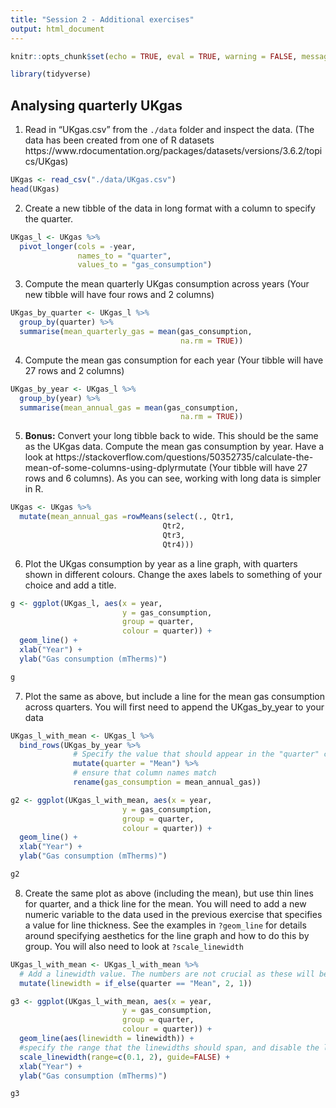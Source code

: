 ```yaml
---
title: "Session 2 - Additional exercises"
output: html_document
---
```


```r
knitr::opts_chunk$set(echo = TRUE, eval = TRUE, warning = FALSE, message = FALSE)
```


```r
library(tidyverse)

```


## Analysing quarterly UKgas

1. Read in "UKgas.csv" from the `./data` folder and inspect the data. (The data has been created from one of R datasets https://www.rdocumentation.org/packages/datasets/versions/3.6.2/topics/UKgas)

```r
UKgas <- read_csv("./data/UKgas.csv")
head(UKgas)

```


2. Create a new tibble of the data in long format with a column to specify the quarter.

```r
UKgas_l <- UKgas %>% 
  pivot_longer(cols = -year, 
               names_to = "quarter", 
               values_to = "gas_consumption")


```

3. Compute the mean quarterly UKgas consumption across years (Your new tibble will have four rows and 2 columns)

```r
UKgas_by_quarter <- UKgas_l %>% 
  group_by(quarter) %>% 
  summarise(mean_quarterly_gas = mean(gas_consumption, 
                                      na.rm = TRUE))


```

4. Compute the mean gas consumption for each year (Your tibble will have 27 rows and 2 columns)

```r
UKgas_by_year <- UKgas_l %>% 
  group_by(year) %>% 
  summarise(mean_annual_gas = mean(gas_consumption, 
                                      na.rm = TRUE))


```

5. **Bonus:** Convert your long tibble back to wide. This should be the same as the UKgas data. Compute the mean gas consumption by year. Have a look at https://stackoverflow.com/questions/50352735/calculate-the-mean-of-some-columns-using-dplyrmutate (Your tibble will have 27 rows and 6 columns). As you can see, working with long data is simpler in R.

```r
UKgas <- UKgas %>% 
  mutate(mean_annual_gas =rowMeans(select(., Qtr1,
                                  Qtr2,
                                  Qtr3, 
                                  Qtr4)))


```


6. Plot the UKgas consumption by year as a line graph, with quarters shown in different colours. Change the axes labels to something of your choice and add a title.

```r
g <- ggplot(UKgas_l, aes(x = year, 
                         y = gas_consumption, 
                         group = quarter,
                         colour = quarter)) + 
  geom_line() +
  xlab("Year") + 
  ylab("Gas consumption (mTherms)")

g
```

7. Plot the same as above, but include a line for the mean gas consumption across quarters. You will first need to append the UKgas_by_year to your data

```r
UKgas_l_with_mean <- UKgas_l %>% 
  bind_rows(UKgas_by_year %>% 
              # Specify the value that should appear in the "quarter" column
              mutate(quarter = "Mean") %>%
              # ensure that column names match
              rename(gas_consumption = mean_annual_gas))

g2 <- ggplot(UKgas_l_with_mean, aes(x = year, 
                         y = gas_consumption, 
                         group = quarter, 
                         colour = quarter)) + 
  geom_line() +
  xlab("Year") + 
  ylab("Gas consumption (mTherms)")

g2
```

8. Create the same plot as above (including the mean), but use thin lines for quarter, and a thick line for the mean. You will need to add a new numeric variable to the data used in the previous exercise that specifies a value for line thickness. See the examples in `?geom_line` for details around specifying aesthetics for the line graph and how to do this by group. You will also need to look at `?scale_linewidth`

```r
UKgas_l_with_mean <- UKgas_l_with_mean %>% 
  # Add a linewidth value. The numbers are not crucial as these will be rescaled in the plot
  mutate(linewidth = if_else(quarter == "Mean", 2, 1))

g3 <- ggplot(UKgas_l_with_mean, aes(x = year, 
                         y = gas_consumption, 
                         group = quarter, 
                         colour = quarter)) + 
  geom_line(aes(linewidth = linewidth)) +
  #specify the range that the linewidths should span, and disable the linewidth legend
  scale_linewidth(range=c(0.1, 2), guide=FALSE) +
  xlab("Year") + 
  ylab("Gas consumption (mTherms)")

g3

```
